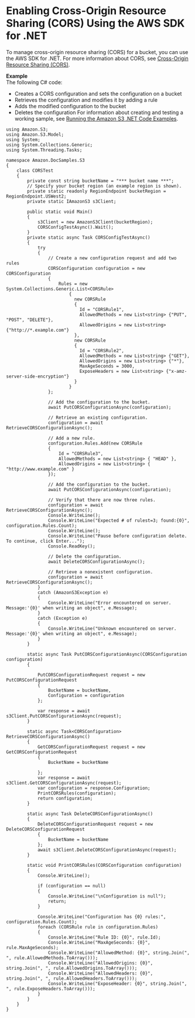 # Enabling Cross\-Origin Resource Sharing \(CORS\) Using the AWS SDK for \.NET<a name="ManageCorsUsingDotNet"></a>

To manage cross\-origin resource sharing \(CORS\) for a bucket, you can use the AWS SDK for \.NET\. For more information about CORS, see [Cross\-Origin Resource Sharing \(CORS\)](cors.mdx)\.

**Example**  
The following C\# code:  
+ Creates a CORS configuration and sets the configuration on a bucket
+ Retrieves the configuration and modifies it by adding a rule
+ Adds the modified configuration to the bucket
+ Deletes the configuration
For information about creating and testing a working sample, see [Running the Amazon S3 \.NET Code Examples](UsingTheMPDotNetAPI.mdx#TestingDotNetApiSamples)\.   

```
using Amazon.S3;
using Amazon.S3.Model;
using System;
using System.Collections.Generic;
using System.Threading.Tasks;

namespace Amazon.DocSamples.S3
{
    class CORSTest
    {
        private const string bucketName = "*** bucket name ***";
        // Specify your bucket region (an example region is shown).
        private static readonly RegionEndpoint bucketRegion = RegionEndpoint.USWest2; 
        private static IAmazonS3 s3Client;

        public static void Main()
        {
            s3Client = new AmazonS3Client(bucketRegion);
            CORSConfigTestAsync().Wait();
        }
        private static async Task CORSConfigTestAsync()
        {
            try
            {
                // Create a new configuration request and add two rules    
                CORSConfiguration configuration = new CORSConfiguration
                {
                    Rules = new System.Collections.Generic.List<CORSRule>
                        {
                          new CORSRule
                          {
                            Id = "CORSRule1",
                            AllowedMethods = new List<string> {"PUT", "POST", "DELETE"},
                            AllowedOrigins = new List<string> {"http://*.example.com"}
                          },
                          new CORSRule
                          {
                            Id = "CORSRule2",
                            AllowedMethods = new List<string> {"GET"},
                            AllowedOrigins = new List<string> {"*"},
                            MaxAgeSeconds = 3000,
                            ExposeHeaders = new List<string> {"x-amz-server-side-encryption"}
                          }
                        }
                };

                // Add the configuration to the bucket. 
                await PutCORSConfigurationAsync(configuration);

                // Retrieve an existing configuration. 
                configuration = await RetrieveCORSConfigurationAsync();

                // Add a new rule.
                configuration.Rules.Add(new CORSRule
                {
                    Id = "CORSRule3",
                    AllowedMethods = new List<string> { "HEAD" },
                    AllowedOrigins = new List<string> { "http://www.example.com" }
                });

                // Add the configuration to the bucket. 
                await PutCORSConfigurationAsync(configuration);

                // Verify that there are now three rules.
                configuration = await RetrieveCORSConfigurationAsync();
                Console.WriteLine();
                Console.WriteLine("Expected # of rulest=3; found:{0}", configuration.Rules.Count);
                Console.WriteLine();
                Console.WriteLine("Pause before configuration delete. To continue, click Enter...");
                Console.ReadKey();

                // Delete the configuration.
                await DeleteCORSConfigurationAsync();

                // Retrieve a nonexistent configuration.
                configuration = await RetrieveCORSConfigurationAsync();
            }
            catch (AmazonS3Exception e)
            {
                Console.WriteLine("Error encountered on server. Message:'{0}' when writing an object", e.Message);
            }
            catch (Exception e)
            {
                Console.WriteLine("Unknown encountered on server. Message:'{0}' when writing an object", e.Message);
            }
        }

        static async Task PutCORSConfigurationAsync(CORSConfiguration configuration)
        {

            PutCORSConfigurationRequest request = new PutCORSConfigurationRequest
            {
                BucketName = bucketName,
                Configuration = configuration
            };

            var response = await s3Client.PutCORSConfigurationAsync(request);
        }

        static async Task<CORSConfiguration> RetrieveCORSConfigurationAsync()
        {
            GetCORSConfigurationRequest request = new GetCORSConfigurationRequest
            {
                BucketName = bucketName

            };
            var response = await s3Client.GetCORSConfigurationAsync(request);
            var configuration = response.Configuration;
            PrintCORSRules(configuration);
            return configuration;
        }

        static async Task DeleteCORSConfigurationAsync()
        {
            DeleteCORSConfigurationRequest request = new DeleteCORSConfigurationRequest
            {
                BucketName = bucketName
            };
            await s3Client.DeleteCORSConfigurationAsync(request);
        }

        static void PrintCORSRules(CORSConfiguration configuration)
        {
            Console.WriteLine();

            if (configuration == null)
            {
                Console.WriteLine("\nConfiguration is null");
                return;
            }

            Console.WriteLine("Configuration has {0} rules:", configuration.Rules.Count);
            foreach (CORSRule rule in configuration.Rules)
            {
                Console.WriteLine("Rule ID: {0}", rule.Id);
                Console.WriteLine("MaxAgeSeconds: {0}", rule.MaxAgeSeconds);
                Console.WriteLine("AllowedMethod: {0}", string.Join(", ", rule.AllowedMethods.ToArray()));
                Console.WriteLine("AllowedOrigins: {0}", string.Join(", ", rule.AllowedOrigins.ToArray()));
                Console.WriteLine("AllowedHeaders: {0}", string.Join(", ", rule.AllowedHeaders.ToArray()));
                Console.WriteLine("ExposeHeader: {0}", string.Join(", ", rule.ExposeHeaders.ToArray()));
            }
        }
    }
}
```